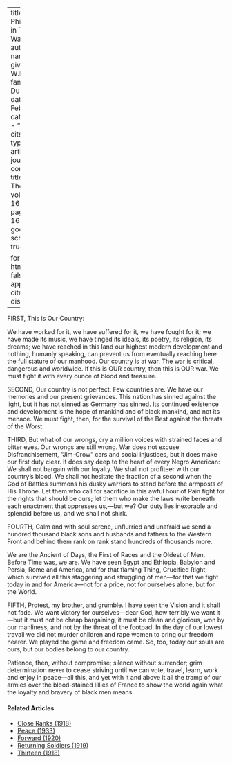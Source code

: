 
---
title: 'A Philosophy in Time of War'
author:
  - name:
      given: W.E.B.
      family: Du Bois
date: Feb. 1918
categories: 
  - ""
citation: 
  type: article-journal
  container-title: The Crisis
  volume: 16
  issue: 4
  page: 164-165
google-scholar: true

format:
  html:
    toc: false
    appendix-cite-as: display
---




FIRST, This is Our Country:

We have worked for it, we have suffered for it, we have fought for it; we have made its music, we have tinged its ideals, its poetry, its religion, its dreams; we have reached in this land our highest modern development and nothing, humanly speaking, can prevent us from eventually reaching here the full stature of our manhood. Our country is at war. The war is critical, dangerous and worldwide. If this is OUR country, then this is OUR war. We must fight it with every ounce of blood and treasure.

SECOND, Our country is not perfect. Few countries are. We have our memories and our present grievances. This nation has sinned against the light, but it has not sinned as Germany has sinned. Its continued existence and development is the hope of mankind and of black mankind, and not its menace. We must fight, then, for the survival of the Best against the threats of the Worst.

THIRD, But what of our wrongs, cry a million voices with strained faces and bitter eyes. Our wrongs are still wrong. War does not excuse Disfranchisement, "Jim-Crow" cars and social injustices, but it does make our first duty clear. It does say deep to the heart of every Negro American: We shall not bargain with our loyalty. We shall not profiteer with our country's blood. We shall not hesitate the fraction of a second when the God of Battles summons his dusky warriors to stand before the armposts of His Throne. Let them who call for sacrifice in this awful hour of Pain fight for the rights that should be ours; let them who make the laws write beneath each enactment that oppresses us,---but we? Our duty lies inexorable and splendid before us, and we shall not shirk.

FOURTH, Calm and with soul serene, unflurried and unafraid we send a hundred thousand black sons and husbands and fathers to the Western Front and behind them rank on rank stand hundreds of thousands more.

We are the Ancient of Days, the First of Races and the Oldest of Men. Before Time was, we are. We have seen Egypt and Ethiopia, Babylon and Persia, Rome and America, and for that flaming Thing, Crucified Right, which survived all this staggering and struggling of men---for that we fight today in and for America---not for a price, not for ourselves alone, but for the World.

FIFTH, Protest, my brother, and grumble. I have seen the Vision and it shall not fade. We want victory for ourselves---dear God, how terribly we want it---but it must not be cheap bargaining, it must be clean and glorious, won by our manliness, and not by the threat of the footpad. In the day of our lowest travail we did not murder children and rape women to bring our freedom nearer. We played the game and freedom came. So, too, today our souls are ours, but our bodies belong to our country.

Patience, then, without compromise; silence without surrender; grim determination never to cease striving until we can vote, travel, learn, work and enjoy in peace---all this, and yet with it and above it all the tramp of our armies over the blood-stained lillies of France to show the world again what the loyalty and bravery of black men means.

<!-- Similar articles start here -->
<div  class="clear-wrap"></div>

#### Related Articles

* [Close Ranks (1918)](/Volumes/16/03/close_ranks.html)
* [Peace (1933)](/Volumes/40/12/peace.html)
* [Forward (1920)](/Volumes/20/05/forward.html)
* [Returning Soldiers (1919)](/Volumes/18/01/returning_soldiers.html)
* [Thirteen (1918)](/Volumes/15/03/thirteen.html)

<!-- Similar articles end here -->